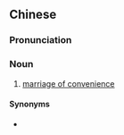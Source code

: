 {{also|权宜婚姻}}
==Chinese==
{{zh-forms|s=权宜婚姻|type=22}}

===Pronunciation===
{{zh-pron
|m=quányí hūnyīn
|cat=n
}}

===Noun===
{{zh-noun}}

# [[marriage of convenience]]

====Synonyms====
* {{zh-l|政治婚姻}}